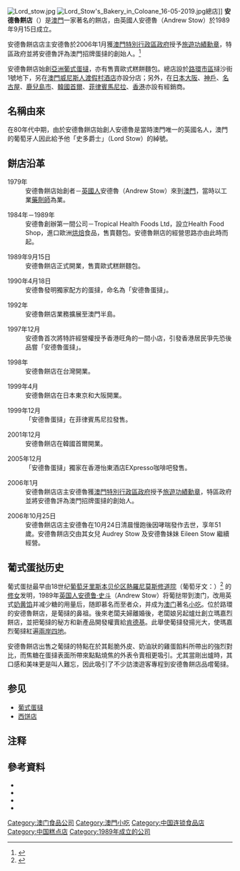 {{noteTA
|1=zh-cn:小吃; zh-hk:小食;zh-mo:小食; zh-tw:小吃;
}}

[[File:Lord_stow.jpg|thumb]]
[[File:Lord_Stow's_Bakery_in_Coloane_16-05-2019.jpg|thumb]]總店]]
'''安德魯餅店'''（{{lang-en|'''Lord Stow's Bakery'''}}）是[[澳門|澳門]]一家著名的餅店，由英國人安德魯（Andrew Stow）於1989年9月15日成立。

安德魯餅店店主安德魯於2006年1月獲[[澳門特別行政區政府|澳門特別行政區政府]]授予[[旅遊功績勳章|旅遊功績勳章]]，特區政府並將安德魯評為澳門招牌蛋撻的創始人。<ref>{{Cite web |url=https://www.lordstow.com/about-andrew/?lang=zh-hant |title=存档副本 |access-date=2021-01-29 |archive-date=2021-02-04 |archive-url=https://web.archive.org/web/20210204055517/https://www.lordstow.com/about-andrew/?lang=zh-hant |dead-url=no }}</ref>

安德魯餅店始創[[亞洲|亞洲]][[葡式蛋撻|葡式蛋撻]]，亦有售賣歐式糕餅麵包。總店設於[[路環市區|路環市區]]撻沙街1號地下，另在[[澳門威尼斯人渡假村酒店|澳門威尼斯人渡假村酒店]]亦設分店；另外，在[[日本|日本]][[大阪市|大阪]]、[[神戶|神戶]]、[[名古屋|名古屋]]、[[鹿兒島市|鹿兒島市]]、[[韓國|韓國]][[首爾|首爾]]、[[菲律賓|菲律賓]][[馬尼拉|馬尼拉]]、[[香港|香港]]亦設有經銷商。

== 名稱由來 ==
在80年代中期，由於安德魯餅店始創人安德魯是當時澳門唯一的英國名人，澳門的葡萄牙人因此給予他「史多爵士」（Lord Stow）的綽號。

== 餅店沿革 ==
;1979年
:安德魯餅店始創者－[[英國人|英國人]]安德魯（Andrew Stow）來到[[澳門|澳門]]，當時以工業[[藥劑師|藥劑師]]為業。
   
;1984年－1989年
:安德魯創辦第一間公司－Tropical Health Foods Ltd，設立Health Food Shop，進口歐洲[[焗烤|烘焙]]食品，售賣麵包。安德魯餅店的經營思路亦由此時而起。

;1989年9月15日
:安德魯餅店正式開業，售賣歐式糕餅麵包。

;1990年4月18日
:安德魯發明獨家配方的蛋撻，命名為「安德魯蛋撻」。

;1992年
:安德魯餅店業務擴展至澳門半島。

;1997年12月
:安德魯首次將特許經營權授予香港旺角的一間小店，引發香港居民爭先恐後品嘗「安德魯蛋撻」。

;1998年
:安德魯餅店在台灣開業。

;1999年4月
:安德魯餅店在日本東京和大阪開業。

;1999年12月
:「安德魯蛋撻」在菲律賓馬尼拉發售。

;2001年12月
:安德魯餅店在韓國首爾開業。

;2005年12月
:「安德魯蛋撻」獨家在香港怡東酒店EXpresso咖啡吧發售。

;2006年1月
:安德魯餅店店主安德魯獲[[澳門特別行政區政府|澳門特別行政區政府]]授予[[澳門2005年度頒授勳章、獎章和獎狀名單#旅遊功績勳章|旅遊功績勳章]]，特區政府並將安德魯評為澳門招牌蛋撻的創始人。

;2006年10月25日
:安德魯餅店店主安德魯在10月24日清晨慢跑後因哮喘發作去世，享年51歲。安德魯餅店交由其女兒 Audrey Stow 及安德魯妹妹 Eileen Stow 繼續經營。

== 葡式蛋挞历史 ==
葡式蛋挞最早由18世纪[[葡萄牙|葡萄牙]][[里斯本|里斯本]][[贝伦区|贝伦区]][[熱羅尼莫斯修道院|熱羅尼莫斯修道院]]（葡萄牙文：''{{lang|pt|Mosteiro dos Jerónimos}}''）<ref>{{Cite web |url=http://www.csmonitor.com/2004/0811/p11s01-trgn.html |title=存档副本 |access-date=2015-03-02 |archive-date=2012-02-14 |archive-url=https://web.archive.org/web/20120214102134/http://www.csmonitor.com/2004/0811/p11s01-trgn.html |dead-url=no }}</ref> 的[[修女|修女]]发明，1989年[[英国人|英国人]][[安德鲁·史斗|安德鲁·史斗]]（Andrew Stow）将葡挞带到澳门，改用英式[[奶黄馅|奶黄馅]]并减少糖的用量后，随即慕名而至者众，并成为[[澳门|澳门]]著名[[小吃|小吃]]。位於路環的安德魯餅店，是葡撻的鼻祖。後來老闆夫婦離婚後，老闆娘另起爐灶創立瑪嘉烈餅店，並把葡撻的秘方和新產品開發權賣給[[肯德基|肯德基]]。此舉使葡撻發揚光大，使瑪嘉烈葡撻紅遍[[兩岸四地|兩岸四地]]。

安德魯餅店出售之葡撻的特點在於其鬆脆外皮、奶油狀的雞蛋餡料所帶出的強烈對比，而焦糖在蛋撻表面所帶來點點燒焦的外表令賣相更吸引。尤其當剛出爐時，其口感和美味更是叫人難忘，因此吸引了不少訪澳遊客專程到安德魯餅店品嚐葡撻。

==参见==
*[[葡式蛋撻|葡式蛋撻]]
*[[西饼店|西饼店]]

== 注释 ==

{{Reflist|2}}

==參考資料==
*{{official|https://www.lordstow.com}}
*{{official|https://eggtart.jp|安德魯餅店日本加盟店官方網站}}
*{{Facebook|lordstowsbakery}}
*{{Instagram|lordstowsbakery}}

[[Category:澳门食品公司|Category:澳门食品公司]]
[[Category:澳門小吃|Category:澳門小吃]]
[[Category:中国连锁食品店|Category:中国连锁食品店]]
[[Category:中国糕点店|Category:中国糕点店]]
[[Category:1989年成立的公司|Category:1989年成立的公司]]